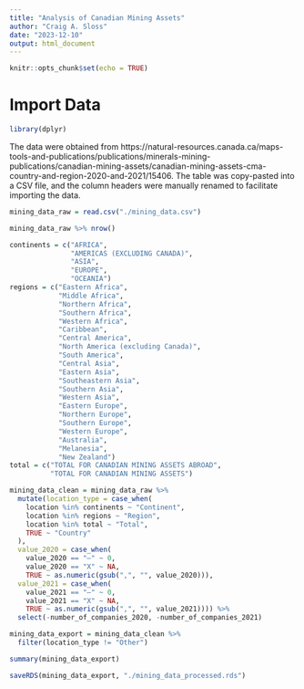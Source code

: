 ```yaml
---
title: "Analysis of Canadian Mining Assets"
author: "Craig A. Sloss"
date: "2023-12-10"
output: html_document
---
```


```r
knitr::opts_chunk$set(echo = TRUE)
```

# Import Data


```r
library(dplyr)
```

The data were obtained from https://natural-resources.canada.ca/maps-tools-and-publications/publications/minerals-mining-publications/canadian-mining-assets/canadian-mining-assets-cma-country-and-region-2020-and-2021/15406. The table was copy-pasted into a CSV file, and the column headers were manually renamed to facilitate importing the data.

```r
mining_data_raw = read.csv("./mining_data.csv")
```

```r
mining_data_raw %>% nrow()
```

```r
continents = c("AFRICA",
               "AMERICAS (EXCLUDING CANADA)",
               "ASIA",
               "EUROPE",
               "OCEANIA")
regions = c("Eastern Africa",
            "Middle Africa",
            "Northern Africa",
            "Southern Africa",
            "Western Africa",
            "Caribbean",
            "Central America",
            "North America (excluding Canada)",
            "South America",
            "Central Asia",
            "Eastern Asia",
            "Southeastern Asia",
            "Southern Asia",
            "Western Asia",
            "Eastern Europe",
            "Northern Europe",
            "Southern Europe",
            "Western Europe",
            "Australia",
            "Melanesia",
            "New Zealand")
total = c("TOTAL FOR CANADIAN MINING ASSETS ABROAD",
          "TOTAL FOR CANADIAN MINING ASSETS")
```

```r
mining_data_clean = mining_data_raw %>%
  mutate(location_type = case_when(
    location %in% continents ~ "Continent",
    location %in% regions ~ "Region",
    location %in% total ~ "Total",
    TRUE ~ "Country"
  ),
  value_2020 = case_when(
    value_2020 == "–" ~ 0,
    value_2020 == "X" ~ NA,
    TRUE ~ as.numeric(gsub(",", "", value_2020))),
  value_2021 = case_when(
    value_2021 == "–" ~ 0,
    value_2021 == "X" ~ NA,
    TRUE ~ as.numeric(gsub(",", "", value_2021)))) %>%
  select(-number_of_companies_2020, -number_of_companies_2021)
```

```r
mining_data_export = mining_data_clean %>%
  filter(location_type != "Other")
```

```r
summary(mining_data_export)
```

```r
saveRDS(mining_data_export, "./mining_data_processed.rds")
```

